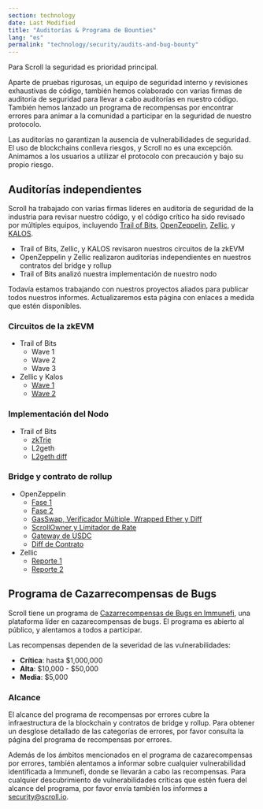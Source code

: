 ```yaml
---
section: technology
date: Last Modified
title: "Auditorías & Programa de Bounties"
lang: "es"
permalink: "technology/security/audits-and-bug-bounty"
---
```



Para Scroll la seguridad es prioridad principal.

Aparte de pruebas rigurosas, un equipo de seguridad interno y revisiones exhaustivas de código, también hemos colaborado con varias firmas de auditoría de seguridad para llevar a cabo auditorías en nuestro código. También hemos lanzado un programa de recompensas por encontrar errores para animar a la comunidad a participar en la seguridad de nuestro protocolo.

<Aside type="danger" title="">
Las auditorías no garantizan la ausencia de vulnerabilidades de seguridad. El uso de blockchains conlleva riesgos,
y Scroll no es una excepción. Animamos a los usuarios a utilizar el protocolo con precaución y bajo su propio riesgo.
</Aside>

## Auditorías independientes

Scroll ha trabajado con varias firmas líderes en auditoría de seguridad de la industria para revisar nuestro código, y el código crítico ha sido revisado por múltiples equipos, incluyendo [Trail of Bits](https://www.trailofbits.com/), [OpenZeppelin](https://www.openzeppelin.com/), [Zellic](https://www.zellic.io/), y [KALOS](https://www.kalos.xyz/).

- Trail of Bits, Zellic, y KALOS revisaron nuestros circuitos de la zkEVM
- OpenZeppelin y Zellic realizaron auditorías independientes en nuestros contratos del bridge y rollup
- Trail of Bits analizó nuestra implementación de nuestro nodo

<Aside type="tip" title="">
  Todavía estamos trabajando con nuestros proyectos aliados para publicar todos nuestros informes. Actualizaremos esta página
  con enlaces a medida que estén disponibles.
</Aside>

### Circuitos de la zkEVM

- Trail of Bits
  - Wave 1
  - Wave 2
  - Wave 3
- Zellic y Kalos
  - [Wave 1](https://github.com/Zellic/publications/blob/master/Scroll%20zkEVM%20-%20Part%201%20Audit%20Report.pdf)
  - [Wave 2](https://github.com/Zellic/publications/blob/master/Scroll%20zkEVM%20-%20Part%202%20Audit%20Report.pdf)

### Implementación del Nodo

- Trail of Bits
  - [zkTrie](https://github.com/trailofbits/publications/blob/master/reviews/2023-07-scroll-zktrie-securityreview.pdf)
  - L2geth
  - [L2geth diff](https://github.com/trailofbits/publications/blob/master/reviews/2023-08-scrollL2geth-securityreview.pdf)

### Bridge y contrato de rollup

- OpenZeppelin
  - [Fase 1](https://blog.openzeppelin.com/scroll-layer-1-audit-1)
  - [Fase 2](https://blog.openzeppelin.com/scroll-phase-2-audit)
  - [GasSwap, Verificador Múltiple, Wrapped Ether y Diff](https://blog.openzeppelin.com/scroll-gasswap-multiple-verifier-wrapped-ether-and-diff-audit)
  - [ScrollOwner y Limitador de Rate](https://blog.openzeppelin.com/scrollowner-and-rate-limiter-audit)
  - [Gateway de USDC](https://blog.openzeppelin.com/scroll-usdc-gateway-audit)
  - [Diff de Contrato](https://blog.openzeppelin.com/scroll-diff-audit-report)
- Zellic
  - [Reporte 1](https://github.com/Zellic/publications/blob/master/Scroll%20-%2005.26.23%20Zellic%20Audit%20Report.pdf)
  - [Reporte 2](https://github.com/Zellic/publications/blob/master/Scroll%20-%2009.27.23%20Zellic%20Audit%20Report.pdf)

## Programa de Cazarrecompensas de Bugs

Scroll tiene un programa de [Cazarrecompensas de Bugs en Immunefi](https://immunefi.com/bounty/scroll/), una plataforma líder en cazarecompensas de bugs. El programa es abierto
al público, y alentamos a todos a participar.

Las recompensas dependen de la severidad de las vulnerabilidades:

- **Crítica**: hasta \$1,000,000
- **Alta**: \$10,000 - \$50,000
- **Media**: \$5,000

### Alcance

El alcance del programa de recompensas por errores cubre la infraestructura de la blockchain y contratos de bridge y rollup. Para obtener un desglose detallado de las categorías de errores, por favor consulta la página del programa de recompensas por errores.

Además de los ámbitos mencionados en el programa de cazarecompensas por errores, también alentamos a informar sobre cualquier vulnerabilidad identificada a Immunefi, donde se llevarán a cabo las recompensas. Para cualquier descubrimiento de vulnerabilidades críticas que estén fuera del alcance del programa, por favor envía también los informes a security@scroll.io.